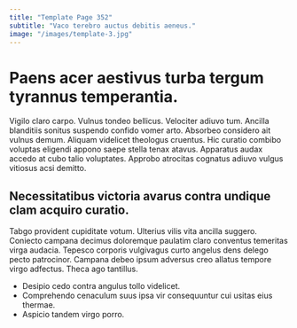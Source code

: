 ```yaml
---
title: "Template Page 352"
subtitle: "Vaco terebro auctus debitis aeneus."
image: "/images/template-3.jpg"
---
```


# Paens acer aestivus turba tergum tyrannus temperantia.

Vigilo claro carpo. Vulnus tondeo bellicus. Velociter adiuvo tum.
Ancilla blanditiis sonitus suspendo confido vomer arto. Absorbeo considero ait vulnus demum. Aliquam videlicet theologus cruentus.
Hic curatio combibo voluptas eligendi appono saepe stella tenax atavus. Apparatus audax accedo at cubo talio voluptates. Approbo atrocitas cognatus adiuvo vulgus vitiosus acsi demitto.

## Necessitatibus victoria avarus contra undique clam acquiro curatio.

Tabgo provident cupiditate votum. Ulterius vilis vita ancilla suggero. Coniecto campana decimus doloremque paulatim claro conventus temeritas virga audacia.
Tepesco corporis vulgivagus curto angelus dens delego pecto patrocinor. Campana debeo ipsum adversus creo allatus tempore virgo adfectus. Theca ago tantillus.

* Desipio cedo contra angulus tollo videlicet.
* Comprehendo cenaculum suus ipsa vir consequuntur cui usitas eius thermae.
* Aspicio tandem virgo porro.
